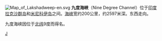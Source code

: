 {{Unreferenced|time=2022-04-21T08:15:56+00:00}}
[[File:Map_of_Lakshadweep-en.svg|thumb]]
'''九度海峡'''（Nine Degree Channel）位于[[印度|印度]][[拉克沙群岛|拉克沙群岛]]和[[米尼科伊岛|米尼科伊岛]]之间。[[海峡|海峡]]宽约200公里，约2597米深。东西走向。

九度海峡因位于[[北纬|北纬]]9度而得名。

{{India-geo-stub}}

[[Category:印度洋海峡|J]]